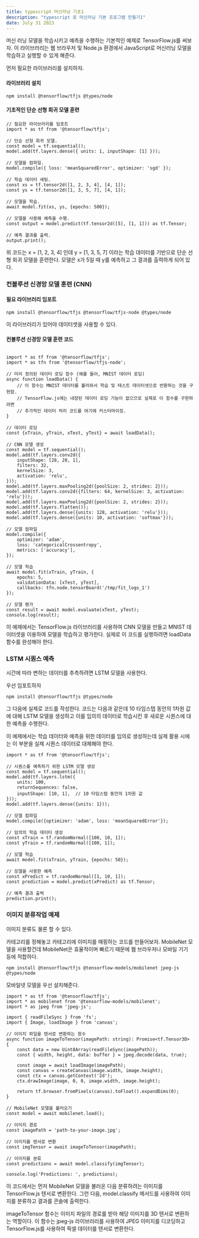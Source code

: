 ```yaml
---
title: typescript 머신러닝 기초1
description: "typescript 로 머신러닝 기본 프로그램 만들기1"
date: July 31 2023
---
```

머신 러닝 모델을 학습시키고 예측을 수행하는 기본적인 예제로 TensorFlow.js를 써보자.
이 라이브러리는 웹 브라우저 및 Node.js 환경에서 JavaScript로 머신러닝 모델을 학습하고 실행할 수 있게 해준다.

먼저 필요한 라이브러리를 설치하자. 

#### 라이브러리 설치

```
npm install @tensorflow/tfjs @types/node
```

#### 기초적인 단순 선형 회귀 모델 훈련 

```
// 필요한 라이브러리를 임포트
import * as tf from '@tensorflow/tfjs';

// 단순 선형 회귀 모델.
const model = tf.sequential();
model.add(tf.layers.dense({ units: 1, inputShape: [1] }));

// 모델을 컴파일.
model.compile({ loss: 'meanSquaredError', optimizer: 'sgd' });

// 학습 데이터 세팅.
const xs = tf.tensor2d([1, 2, 3, 4], [4, 1]);
const ys = tf.tensor2d([1, 3, 5, 7], [4, 1]);

// 모델을 학습.
await model.fit(xs, ys, {epochs: 500});

// 모델을 사용해 예측을 수행.
const output = model.predict(tf.tensor2d([5], [1, 1])) as tf.Tensor;

// 예측 결과를 출력.
output.print();

```

위 코드는 x = [1, 2, 3, 4] 인데 y = [1, 3, 5, 7] 이라는 학습 데이터를 기반으로 단순 선형 회귀 모델을 훈련한다. 
모델은 x가 5일 때 y를 예측하고 그 결과를 출력하게 되어 있다.


### 컨볼루션 신경망 모델 훈련 (CNN)


#### 필요 라이브러리 임포트
```
npm install @tensorflow/tfjs @tensorflow/tfjs-node @types/node
```

이 라이브러리가 있어야 데이터셋을 사용할 수 있다.

#### 컨볼루션 신경망 모델 훈련 코드

```

import * as tf from '@tensorflow/tfjs';
import * as tfn from '@tensorflow/tfjs-node';

// 미리 정의된 데이터 로딩 함수 (예를 들어, MNIST 데이터 로딩)
async function loadData() {
    // 이 함수는 MNIST 데이터를 불러와서 학습 및 테스트 데이터셋으로 반환하는 것을 구현함.
    // TensorFlow.js에는 내장된 데이터 로딩 기능이 없으므로 실제로 이 함수를 구현하려면
    // 추가적인 데이터 처리 코드를 여기에 커스터마이징.
}

// 데이터 로딩
const {xTrain, yTrain, xTest, yTest} = await loadData();

// CNN 모델 생성
const model = tf.sequential();
model.add(tf.layers.conv2d({
    inputShape: [28, 28, 1],
    filters: 32,
    kernelSize: 3,
    activation: 'relu',
}));
model.add(tf.layers.maxPooling2d({poolSize: 2, strides: 2}));
model.add(tf.layers.conv2d({filters: 64, kernelSize: 3, activation: 'relu'}));
model.add(tf.layers.maxPooling2d({poolSize: 2, strides: 2}));
model.add(tf.layers.flatten());
model.add(tf.layers.dense({units: 128, activation: 'relu'}));
model.add(tf.layers.dense({units: 10, activation: 'softmax'}));

// 모델 컴파일
model.compile({
    optimizer: 'adam',
    loss: 'categoricalCrossentropy',
    metrics: ['accuracy'],
});

// 모델 학습
await model.fit(xTrain, yTrain, {
    epochs: 5,
    validationData: [xTest, yTest],
    callbacks: tfn.node.tensorBoard('/tmp/fit_logs_1')
});

// 모델 평가
const result = await model.evaluate(xTest, yTest);
console.log(result);

```

이 예제에서는 TensorFlow.js 라이브러리를 사용하여 CNN 모델을 만들고 MNIST 데이터셋을 이용하여 모델을 학습하고 평가한다. 
실제로 이 코드를 실행하려면 loadData 함수를 완성해야 한다.


### LSTM 시퀀스 예측

시간에 따라 변하는 데이터를 추측하려면 LSTM 모델을 사용한다.

우선 임포트하자

```
npm install @tensorflow/tfjs @types/node
```

그 다음에 실제로 코드를 작성한다. 코드는 다음과 같은데 
10 타임스텝 동안의 1차원 값에 대해 LSTM 모델을 생성하고 이를 임의의 데이터로 학습시킨 후 새로운 시퀀스에 대한 예측을 수행한다. 

이 예제에서는 학습 데이터와 예측을 위한 데이터를 임의로 생성하는데 실제 활용 시에는 이 부분을 실제 시퀀스 데이터로 대체해야 한다.


```
import * as tf from '@tensorflow/tfjs';

// 시퀀스를 예측하기 위한 LSTM 모델 생성
const model = tf.sequential();
model.add(tf.layers.lstm({
    units: 100,
    returnSequences: false,
    inputShape: [10, 1],  // 10 타임스텝 동안의 1차원 값
}));
model.add(tf.layers.dense({units: 1}));

// 모델 컴파일
model.compile({optimizer: 'adam', loss: 'meanSquaredError'});

// 임의의 학습 데이터 생성
const xTrain = tf.randomNormal([100, 10, 1]);
const yTrain = tf.randomNormal([100, 1]);

// 모델 학습
await model.fit(xTrain, yTrain, {epochs: 50});

// 모델을 사용한 예측
const xPredict = tf.randomNormal([1, 10, 1]);
const prediction = model.predict(xPredict) as tf.Tensor;

// 예측 결과 출력
prediction.print();

```

### 이미지 분류작업 예제 

이미지 분류도 물론 할 수 있다. 

카테고리를 정해놓고 카테고리에 이미지를 매핑하는 코드를 만들어보자.
 MobileNet 모델을 사용할건데 MobileNet은 효율적이며 빠르기 때문에 웹 브라우저나 모바일 기기 등에 적합하다.

```
npm install @tensorflow/tfjs @tensorflow-models/mobilenet jpeg-js @types/node
```

모바일넷 모델을 우선 설치해준다.

```
import * as tf from '@tensorflow/tfjs';
import * as mobilenet from '@tensorflow-models/mobilenet';
import * as jpeg from 'jpeg-js';

import { readFileSync } from 'fs';
import { Image, loadImage } from 'canvas';

// 이미지 파일을 텐서로 변환하는 함수
async function imageToTensor(imagePath: string): Promise<tf.Tensor3D> {
    const data = new Uint8Array(readFileSync(imagePath));
    const { width, height, data: buffer } = jpeg.decode(data, true);

    const image = await loadImage(imagePath);
    const canvas = createCanvas(image.width, image.height);
    const ctx = canvas.getContext('2d');
    ctx.drawImage(image, 0, 0, image.width, image.height);

    return tf.browser.fromPixels(canvas).toFloat().expandDims(0);
}

// MobileNet 모델을 불러오기
const model = await mobilenet.load();

// 이미지 경로
const imagePath = 'path-to-your-image.jpg';

// 이미지를 텐서로 변환
const imgTensor = await imageToTensor(imagePath);

// 이미지를 분류
const predictions = await model.classify(imgTensor);

console.log('Predictions: ', predictions);

```

이 코드에서는 먼저 MobileNet 모델을 불러온 다음 분류하려는 이미지를 TensorFlow.js 텐서로 변환한다. 
그런 다음, model.classify 메서드를 사용하여 이미지를 분류하고 결과를 콘솔에 출력한다.

imageToTensor 함수는 이미지 파일의 경로를 받아 해당 이미지를 3D 텐서로 변환하는 역할이다.
이 함수는 jpeg-js 라이브러리를 사용하여 JPEG 이미지를 디코딩하고 TensorFlow.js를 사용하여 픽셀 데이터를 텐서로 변환한다.